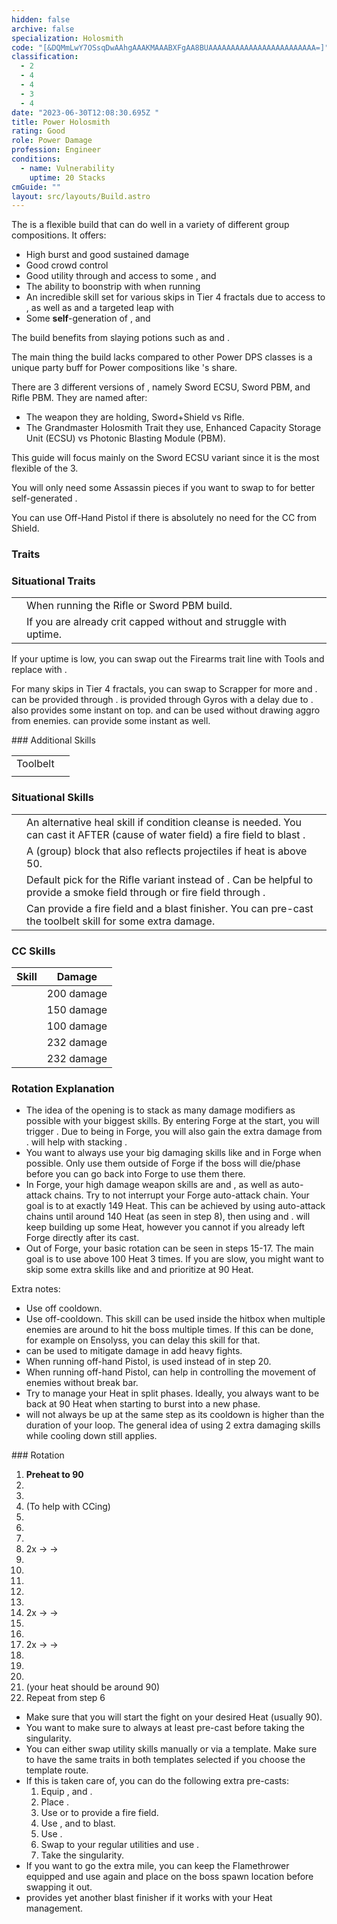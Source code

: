 ```yaml
---
hidden: false
archive: false
specialization: Holosmith
code: "[&DQMmLwY7OSsqDwAAhgAAAKMAAABXFgAA8BUAAAAAAAAAAAAAAAAAAAAAAAA=]"
classification:
  - 2
  - 4
  - 4
  - 3
  - 4
date: "2023-06-30T12:08:30.695Z "
title: Power Holosmith
rating: Good
role: Power Damage
profession: Engineer
conditions:
  - name: Vulnerability
    uptime: 20 Stacks
cmGuide: ""
layout: src/layouts/Build.astro
---
```


The <Specialization text="Power Holosmith" name="Holosmith"/> is a flexible build that can do well in a variety of different group compositions.
It offers:

- High burst and good sustained damage
- Good crowd control
- Good utility through <Condition name="Vulnerability"/> and access to some <Condition name="Blinded"/>, <Condition name="Crippled"/> and <Condition name="Immobile"/>
- The ability to boonstrip with <Skill name="Detonate Mine Field"/> when running <Skill name="Throw Mine"/>
- An incredible skill set for various skips in Tier 4 fractals due to access to <Effect name="Stealth"/>, as well as <Effect name="Superspeed"/> and a targeted leap with <Skill name="Jump Shot"/>
- Some **self**-generation of <Boon name="Might"/>, <Boon name="Quickness"/> and <Boon name="Fury"/>

The build benefits from slaying potions such as <Item name="Powerful Potion of slaying scarlets armies"/> and <Item name="Impact" type="Sigil"/>.

The main thing the build lacks compared to other Power DPS classes is a unique party buff for Power compositions like <Specialization text="Power Dragonhunter" name="Dragonhunter"/>'s <Skill name="Bane Signet"/> share.

There are 3 different versions of <Specialization text="Power Holosmith" name="Holosmith"/>, namely Sword ECSU, Sword PBM, and Rifle PBM. They are named after:

- The weapon they are holding, Sword+Shield vs Rifle.
- The Grandmaster Holosmith Trait they use, Enhanced Capacity Storage Unit (ECSU) vs Photonic Blasting Module (PBM).

This guide will focus mainly on the Sword ECSU variant since it is the most flexible of the 3.

<Divider text="Equipment"/>

<CharacterWithAr>  
<Character title="Power Holosmith" gear='{"attributes":{"profession":"Engineer","specialization":"Holosmith","data":{"Health":20522,"Armor":2343,"Power":3630,"Precision":1961,"Toughness":1225,"Vitality":1460,"Ferocity":1606,"Condition Damage":750,"Expertise":0,"Concentration":225,"Healing Power":0,"Agony Resistance":150,"Condition Duration":0,"Boon Duration":0.15,"Critical Chance":1.0576190476190477,"Critical Damage":2.570666666666667,"Power Coefficient":3260,"Power2 Coefficient":0,"Burning Coefficient":2.51,"Bleeding Coefficient":13.24,"Poison Coefficient":2.62,"Torment Coefficient":0,"Confusion Coefficient":0,"Flat DPS":0,"Bleeding Duration":0.33,"Siphon Base Coefficient":139.75,"Effective Power":32151.980456336667,"NonCrit Effective Power":12507.25380822225,"Power DPS":40360.206502756075,"Power2 DPS":0,"Siphon DPS":139.75,"Bleeding Damage":96.3125,"Bleeding Stacks":17.6092,"Bleeding DPS":1695.986075,"Burning Damage":355.421875,"Burning Stacks":2.51,"Burning DPS":892.1089062499999,"Confusion Damage":118.665625,"Confusion Stacks":0,"Confusion DPS":0,"Poison Damage":112.84375,"Poison Stacks":2.62,"Poison DPS":295.650625,"Torment Damage":142.74375,"Torment Stacks":0,"Torment DPS":0,"Damage":43383.70210900607,"Effective Health":95687653.7313433,"Survivability":48646.49401695135,"Effective Healing":390,"Healing":390}},"armor":{"weight":"Medium","helmAffix":"Berserker","helmRuneId":24836,"helmRune":"Scholar","helmRuneCount":6,"helmInfusionId":37131,"shouldersAffix":"Berserker","shouldersRuneId":24836,"shouldersRune":"Scholar","shouldersRuneCount":6,"shouldersInfusionId":37131,"coatAffix":"Berserker","coatRuneId":24836,"coatRune":"Scholar","coatRuneCount":6,"coatInfusionId":37131,"glovesAffix":"Berserker","glovesRuneId":24836,"glovesRune":"Scholar","glovesRuneCount":6,"glovesInfusionId":37131,"leggingsAffix":"Berserker","leggingsRuneId":24836,"leggingsRune":"Scholar","leggingsRuneCount":6,"leggingsInfusionId":37131,"bootsAffix":"Berserker","bootsRuneId":24836,"bootsRune":"Scholar","bootsRuneCount":6,"bootsInfusionId":37131},"weapon":{"weapon1MainId":30699,"weapon1MainType":"Sword","weapon1MainSigil1Id":24615,"weapon1MainAffix":"Berserker","weapon1MainInfusion1Id":37131,"weapon1OffId":30696,"weapon1OffType":"Shield","weapon1OffSigilId":24868,"weapon1OffAffix":"Berserker","weapon1OffInfusionId":37131,"weapon2MainInfusion2Id":37131,"weapon2MainSigil2Id":24868},"backAndTrinket":{"backItemAffix":"Berserker","backItemInfusion1Id":37131,"backItemInfusion2Id":37131,"amuletAffix":"Berserker","ring1Affix":"Berserker","ring1Infusion1Id":37131,"ring1Infusion2Id":37131,"ring1Infusion3Id":37131,"ring2Affix":"Berserker","ring2Infusion1Id":37131,"ring2Infusion2Id":37131,"ring2Infusion3Id":37131,"accessory1Affix":"Berserker","accessory1InfusionId":37131,"accessory2Affix":"Berserker","accessory2InfusionId":37131},"consumables":{"foodId":91805,"utilityId":77569},"skills":{"healId":21659,"utility1Id":5805,"utility2Id":6161,"utility3Id":42842,"eliteId":42009},"assumedBuffs":{"value":[{"id":"might","type":"Boon"},{"id":"fury","type":"Boon"},{"id":"protection","type":"Boon"},{"id":"vulnerability","type":"Condition"},{"id":"jade-bot","gw2id":96613,"type":"Item"},{"id":"omnipotion","gw2id":79722,"type":"Item"}]},"traits":{"selection":[[1914,1923,526],[1882,1892,1947],[2106,2152,2137]],"lines":[38,6,57]}}'>

You will only need some Assassin pieces if you want to swap to <Trait name="Sanguine Array"/> for better self-generated <Boon name="Might"/>.

You can use Off-Hand Pistol if there is absolutely no need for the CC from Shield.

</Character>
</CharacterWithAr>

<Divider text="Build"/>

<Grid>
<GridItem sm="7">

### Traits
<Traits traits1Id="38" traits1="Firearms" traits1SelectedIds="1914,1923,526" traits2Id="6" traits2="Explosives" traits2SelectedIds="1882,1892,1947" traits3Id="57" traits3="Holosmith" traits3SelectedIds="2106,2152,2137"/>

### Situational Traits

|                                                                 |                                                                                                                    |
| --------------------------------------------------------------- | ------------------------------------------------------------------------------------------------------------------ |
| <Trait name="Photonic Blasting Module" size="big" disableText/> | When running the Rifle or Sword PBM build.                                                                         |
| <Trait name="Sanguine Array" size="big" disableText/>           | If you are already crit capped without <Trait name="High Caliber"/> and struggle with <Boon name="Might"/> uptime. |

<Traits traits1Id="21" traits1="Tools" traits1SelectedIds="532,512,1856" unembossed/>

If your <Boon name="Quickness"/> uptime is low, you can swap out the Firearms trait line with Tools and replace <Skill id="5805"/> with <Skill id="43739"/>.

<Traits traits1="Scrapper" traits1Selected="Gyroscopic Acceleration" unembossed />

For many skips in Tier 4 fractals, you can swap to Scrapper for more <Effect name="Stealth"/> and <Effect name="Superspeed"/>. <Effect name="Stealth"/> can be provided through <Skill name="Sneak Gyro"/>. <Effect name="Superspeed"/> is provided through Gyros with a delay due to <Trait name="Gyroscopic Acceleration"/>. <Skill name="Medic Gyro"/> also provides some instant <Effect name="Superspeed"/> on top. <Skill name="Bulwark Gyro"/> and <Skill name="Purge Gyro"/> can be used without drawing aggro from enemies. <Skill name="Bypass Coating"/> can provide some instant <Effect name="Superspeed"/> as well.

</GridItem>

<GridItem sm="5">
### Additional Skills

|                                           |                                                                                                                                                                                                               |
| ----------------------------------------- | ------------------------------------------------------------------------------------------------------------------------------------------------------------------------------------------------------------- |
| Toolbelt                                  | <Skill id="21661" size="big" disableText/><Skill id="6172" size="big" disableText/><Skill id="6164" size="big" disableText/><Skill id="42163" size="big" disableText/><Skill id="42938" size="big" disableText/>                                         |
| <Skill id="6020" size="big" disableText/> | <Skill id="5882" size="big" disableText/><Skill id="5807" size="big" disableText/><Skill id="5808" size="big" disableText/><Skill id="5809" size="big" disableText/><Skill id="5806" size="big" disableText/> |

### Situational Skills

|                                                     |                                                                                                                                                                                                         |
| --------------------------------------------------- | ------------------------------------------------------------------------------------------------------------------------------------------------------------------------------------------------------- |
| <Skill id="5857" size="big" disableText/>           | An alternative heal skill if condition cleanse is needed. You can cast it AFTER (cause of water field) a fire field to blast <Boon name="might"/>.                                                      |
| <Skill id="43739" size="big" disableText/>          | A (group) block that also reflects projectiles if heat is above 50.                                                                                                                                     |
| <Skill name="Bomb Kit" size="big" disableText/>     | Default pick for the Rifle variant instead of <Skill name="Rifle Turret"/>. Can be helpful to provide a smoke field through <Skill name="Smoke Bomb"/> or fire field through <Skill name="Fire Bomb"/>. |
| <Skill name="Flamethrower" size="big" disableText/> | Can provide a fire field and a blast finisher. You can pre-cast the toolbelt skill <Skill name="Incendiary Ammo"/> for some extra damage.                                                               |

### CC Skills

| Skill                              |  Damage    |
| ---------------------------------- | ---------- |
| <Skill id="21661"/>                | 200 damage |
| <Skill name="Magnetic Inversion"/> | 150 damage |
| <Skill id="6057"/>                 | 100 damage |
| <Skill id="42009"/>                | 232 damage |
| <Skill id="42521"/>                | 232 damage |

</GridItem>
</Grid>

<Divider text="Rotation/Skill Usage"/>

### Rotation Explanation

- The idea of the opening is to stack as many damage modifiers as possible with your biggest skills. By entering Forge at the start, you will trigger <Trait name="Solar Focusing Lens"/>. Due to being in Forge, you will also gain the extra damage from <Trait name="Lasers Edge"/>. <Skill name="Grenade Barrage"/> will help with stacking <Trait name="Explosive Temper"/>.
- You want to always use your big damaging skills like <Skill name="Laser Disk"/> and <Skill name="Prime Light Beam"/> in Forge when possible. Only use them outside of Forge if the boss will die/phase before you can go back into Forge to use them there.
- In Forge, your high damage weapon skills are <Skill name="Corona Burst"/> and <Skill name="Photon Blitz"/>, as well as auto-attack chains. Try to not interrupt your Forge auto-attack chain. Your goal is to <Skill name="Deactivate Photon forge"/> at exactly 149 Heat. This can be achieved by using auto-attack chains until around 140 Heat (as seen in step 8), then using <Skill name="Corona Burst"/> and <Skill name="Deactivate Photon forge"/>. <Skill name="Corona Burst"/> will keep building up some Heat, however you cannot <Skill id="44386"/> if you already left Forge directly after its cast.
- Out of Forge, your basic rotation can be seen in steps 15-17. The main goal is to use <Skill name="Refraction Cutter"/> above 100 Heat 3 times. If you are slow, you might want to skip some extra skills like <Skill name="Poison Grenade"/> and <Skill name="Freeze Grenade"/> and prioritize <Skill name="Engage Photon Forge"/> at 90 Heat.

Extra notes:
- Use <Skill id="6178"/> off cooldown.
- Use <Skill id="42163"/> off-cooldown. This skill can be used inside the hitbox when multiple enemies are around to hit the boss multiple times. If this can be done, for example on Ensolyss, you can delay this skill for that.
- <Skill id="5808"/> can be used to mitigate damage in add heavy fights.
- When running off-hand Pistol, <Skill name="Blowtorch"/> is used instead of <Skill name="Freeze Grenade"/> in step 20.
- When running off-hand Pistol, <Skill id="5830"/> can help in controlling the movement of enemies without break bar.
- Try to manage your Heat in split phases. Ideally, you always want to be back at 90 Heat when starting to burst into a new phase.
- <Skill name="Poison Grenade" profession="Engineer"/> will not always be up at the same step as its cooldown is higher than the duration of your loop. The general idea of using 2 extra damaging skills while cooling down still applies.

<Grid>
<GridItem sm="6">
### Rotation

1.  **Preheat to 90**
2.  <Skill name="Laser Disk" profession="Engineer"/>
3.  <Skill name="engage Photon Forge" profession="Engineer"/>
4.  <Skill name="Prime light beam" profession="Engineer"/> (To help with CCing)
5.  <Skill name="Grenade Barrage" profession="Engineer"/>
6.  <Skill name="Corona Burst" profession="Engineer"/>
7.  <Skill name="Photon Blitz" profession="Engineer"/>
8.  2x <Skill name="Light Strike" profession="Engineer"/> -> <Skill name="Bright Slash" profession="Engineer"/> -> <Skill name="Flash Cutter" profession="Engineer"/>
9.  <Skill name="Corona Burst" profession="Engineer"/>
10. <Skill name="Deactivate Photon Forge" profession="Engineer"/>
11. <Skill name="Refraction Cutter" profession="Engineer"/>
12. <Skill name="Shrapnel Grenade" profession="Engineer"/>
13. <Skill name="Poison Grenade" profession="Engineer"/>
14. 2x <Skill name="Sun Edge" profession="Engineer"/> -> <Skill name="Sun Ripper" profession="Engineer"/> -> <Skill name="Gleam Saber" profession="Engineer"/>
15. <Skill name="Refraction Cutter" profession="Engineer"/>
16. <Skill name="Shrapnel Grenade" profession="Engineer"/>
17. 2x <Skill name="Sun Edge" profession="Engineer"/> -> <Skill name="Sun Ripper" profession="Engineer"/> -> <Skill name="Gleam Saber" profession="Engineer"/>
18. <Skill name="Refraction Cutter" profession="Engineer"/>
19. <Skill name="Shrapnel Grenade" profession="Engineer"/>
20. <Skill name="Freeze Grenade" profession="Engineer"/>
21. <Skill name="engage Photon Forge" profession="Engineer"/> (your heat should be around 90)
22. Repeat from step 6

</GridItem>
<GridItem sm="6">

<Card title="Pre-Casting">

- Make sure that you will start the fight on your desired Heat (usually 90).
- You want to make sure to always at least pre-cast <Skill name="Laser Disk"/> before taking the singularity.
- You can either swap utility skills manually or via a template. Make sure to have the same traits in both templates selected if you choose the template route.
- If this is taken care of, you can do the following extra pre-casts:
  1. Equip <Skill name="Thumper Turret"/>, <Skill name="Bomb Kit"/> and <Skill name="Flamethrower"/>.
  2. Place <Skill name="Big Ol Bomb"/>.
  3. Use <Skill name="Fire Bomb"/> or <Skill name="Napalm"/> to provide a fire field.
  4. Use <Skill name="Rumble"/>, <Skill name="Flame Blast"/> and <Skill name="Magnetic Inversion"/> to blast.
  5. Use <Skill name="Incendiary Ammo"/>.
  6. Swap to your regular utilities and use <Skill name="Laser Disk"/>.
  7. Take the singularity.
- If you want to go the extra mile, you can keep the Flamethrower equipped and use <Skill name="Incendiary Ammo"/> again and place <Skill name="Napalm"/> on the boss spawn location before swapping it out.
- <Skill name="Holographic Shockwave"/> provides yet another blast finisher if it works with your Heat management.

</Card>

</GridItem>
</Grid>
